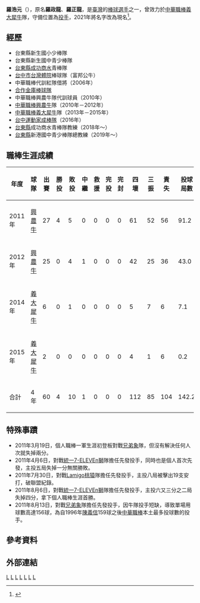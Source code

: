 {{Infobox 中華職棒選手|
name=羅浩元|
image=|
width=150|
position=投手|
team=|
number=|
bats=左|
throws=左|
|birthdate={{birth_date_and_age|1987|3|7|mf=y}}|
birthplace={{TWN}}[[台東縣|台東縣]]|
debutdate=3月19日|
debutyear=2011年|
debutteam=興農牛|
statyear=2015年|
stat1label=勝投－敗投|
stat1value=4－10|
stat2label=中繼－救援|
stat2value=1－0|
stat3label=三振－四壞|
stat3value=85－112|
stat4label=防禦率|
stat4value=6.56|
teams=<nowiki></nowiki>
*[[興農牛|興農牛]]→[[義大犀牛|義大犀牛]]（2010年－2015年）
}}

'''羅浩元'''（{{bd|1987年|3月7日}}），原名'''羅政龍'''、'''羅正龍'''，是[[臺灣|臺灣]]的[[棒球|棒球]][[選手|選手]]之一，曾效力於[[中華職棒|中華職棒]][[義大犀牛|義大犀牛]]隊，守備位置為[[投手|投手]]，2021年將名字改為現名<ref>{{Cite news|url=https://oursport.tv/news/58e2d9|title=東岸聯盟》羅正龍改名次數用滿 救回成功商水潛力左投|work=智林體育台|date=2021-04-02|accessdate=2021-12-01|archive-date=2021-12-01|archive-url=https://web.archive.org/web/20211201091559/https://oursport.tv/news/58e2d9|dead-url=no}}</ref>。

==經歷==
*台東縣新生國小少棒隊 
*台東縣新生國中青少棒隊 
*[[台東縣|台東縣]][[成功商水|成功商水]]青棒隊 
*[[台中市|台中市]][[台灣體院|台灣體院]]棒球隊（富邦公牛） 
*中華職棒代訓紅隊借將（2006年） 
*[[合作金庫棒球隊|合作金庫棒球隊]]
*中華職棒興農牛隊代訓球員（2010年） 
*[[中華職棒|中華職棒]][[興農牛|興農牛]]隊（2010年－2012年） 
*[[中華職棒|中華職棒]][[義大犀牛|義大犀牛]]隊（2013年－2015年） 
*[[台中運動家成棒隊|台中運動家成棒隊]]（2016年）
*[[台東縣|台東縣]]成功商水青棒隊教練（2018年～）
*[[台東縣|台東縣]]新港國中青少棒隊總教練（2019年～）

==職棒生涯成績==
{|border=1 width="800px"
|- align=middle 
!年度!!球隊!!出賽!!勝投!!敗投!!中繼!!救援!!完投!!完封!!四壞!!三振!!責失!!投球局數!!防禦率
|- align="center"
|2011年||[[興農牛|興農牛]]||27||4||5||0||0||0||0||61||52||56||91.2||5.50
|- align="center"
|2012年||[[興農牛|興農牛]]||25||0||4||1||0||0||0||42||25||36||43.0||7.54
|- align="center"
|2014年||[[義大犀牛|義大犀牛]]||6||0||1||0||0||0||0||5||7||6||7.1||7.36
|- align="center"
|2015年||[[義大犀牛|義大犀牛]]||2||0||0||0||0||0||0||4||1||6||0.2||81.00
|- align=middle style="color:#FFFFFF; background-color:#A000B0"
!合計!!4年||60||4||10||1||0||0||0||112||85||104||142.2||6.56
|}

==特殊事蹟==
*2011年3月19日，個人職棒一軍生涯初登板對戰[[兄弟象|兄弟象]]隊，但沒有解決任何人次就失掉兩分。
*2011年4月6日，對戰[[統一7-ELEVEn獅|統一7-ELEVEn獅]]隊擔任先發投手，同時也是個人首次先發，主投五局失掉一分無關勝敗。
*2011年7月30日，對戰[[Lamigo桃猿|Lamigo桃猿]]隊擔任先發投手，主投八局被擊出19支安打，破聯盟紀錄。
*2011年8月6日，對戰[[統一7-ELEVEn獅|統一7-ELEVEn獅]]隊擔任先發投手，主投六又三分之二局失掉四分，拿下個人職棒生涯首勝。
*2011年8月13日，對戰[[兄弟象|兄弟象]]隊擔任先發投手，因牛隊投手短缺，導致單場用球數高達156球，為自1996年[[陳義信|陳義信]]159球之後[[中華職棒|中華職棒]]本土最多投球數的投手。

==參考資料==
{{reflist}}

==外部連結==
{{台灣棒球維基館}}
{{中華職棒球員資料|id=0000003181|name=羅政龍}}

{{2005年第六屆亞洲青棒錦標賽中華青棒代表隊}}
{{2006年第十六屆洲際杯棒球賽中華成棒代表隊}}

[[Category:台灣棒球運動員|L]]
[[Category:興農牛隊球員|L]]
[[Category:義大犀牛隊球員|L]]
[[Category:國立成功商業水產職業學校校友|L]]
[[Category:國立臺灣體育運動大學校友|L]]
[[Category:臺東縣人|L]]
[[Category:羅姓|L]]